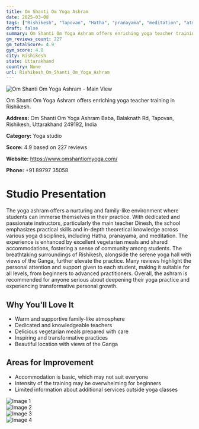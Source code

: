 ```yaml
---
title: Om Shanti Om Yoga Ashram
date: 2025-03-08
tags: ["Rishikesh", "Tapovan", "Hatha", "pranayama", "meditation", "atmosphere", "community", "Rishikesh"]  
draft: false
summary: Om Shanti Om Yoga Ashram offers enriching yoga teacher training in Rishikesh.
gm_reviews_count: 227
gm_totalScore: 4.9
gym_score: 4.8
city: Rishikesh
state: Uttarakhand
country: None
url: Rishikesh_Om_Shanti_Om_Yoga_Ashram
---
```


<div className="aspect-[16/9] relative my-8">
  <img 
    src="https://lh5.googleusercontent.com/p/AF1QipOXj1ttyd2S6lkJQoyZjtL7_A733TnH8DHBYWF5=w1920-h1080-k-no"
    alt="Om Shanti Om Yoga Ashram - Main View"
    className="object-cover absolute inset-0 w-full h-full rounded-lg"
  />
</div>

Om Shanti Om Yoga Ashram offers enriching yoga teacher training in Rishikesh.

**Address:** Om Shanti Om Yoga Ashram Baba, Balaknath Rd, Tapovan, Rishikesh, Uttarakhand 249192, India

**Category:** Yoga studio

**Score:** 4.9 based on 227 reviews

**Website:** https://www.omshantiomyoga.com/

**Phone:** +91 89797 35058

# Studio Presentation

The yoga ashram offers a nurturing and family-like environment where students can immerse themselves in their practice. With dedicated and passionate instructors, particularly the main teacher Dinesh, the school emphasizes practical skills and in-depth theoretical knowledge across various yoga disciplines, including Hatha, pranayama, and meditation. The experience is enhanced by excellent vegetarian meals and shared accommodations, fostering a sense of community among students. The breathtaking surroundings of Rishikesh, alongside the serene yoga hall with views of the Ganga, further elevate the practice. Many reviews highlight the personal attention and support given to each student, making it suitable for all levels, from beginners to advanced practitioners. Overall, the ashram is recommended for anyone serious about deepening their yoga practice and experiencing transformative personal growth.

## Why You'll Love It

- Warm and supportive family-like atmosphere
- Dedicated and knowledgeable teachers
- Delicious vegetarian meals prepared with care
- Inspiring and transformative practices
- Beautiful location with views of the Ganga

## Areas for Improvement

- Accommodation is basic, which may not suit everyone
- Intensity of the training may be overwhelming for beginners
- Limited information about additional services outside yoga classes

<div className="grid grid-cols-1 xl:grid-cols-2 gap-4 my-8">
<div className="aspect-[4/3] relative"><img src="https://lh3.googleusercontent.com/p/AF1QipMadft8z25Tq7ctz3B5u_ttnd_1C_C7hJO_QGhD=w1920-h1080-k-no" alt="Image 1" className="object-cover absolute inset-0 w-full h-full rounded-lg" /></div>
<div className="aspect-[4/3] relative"><img src="https://lh5.googleusercontent.com/p/AF1QipNOwgIbyM1QYfiSJBk4ORagIAL6p6zpYSUYfVwC=w1920-h1080-k-no" alt="Image 2" className="object-cover absolute inset-0 w-full h-full rounded-lg" /></div>
<div className="aspect-[4/3] relative"><img src="https://lh5.googleusercontent.com/p/AF1QipNIF1tbGZbHdQYDKL3qu5lPq-EgMx_Ub7VO87eP=w1920-h1080-k-no" alt="Image 3" className="object-cover absolute inset-0 w-full h-full rounded-lg" /></div>
<div className="aspect-[4/3] relative"><img src="https://lh5.googleusercontent.com/p/AF1QipNSefAsKXCMKNqaGaSPpsgxt1NFw9LWeraywFgp=w1920-h1080-k-no" alt="Image 4" className="object-cover absolute inset-0 w-full h-full rounded-lg" /></div>
</div>
